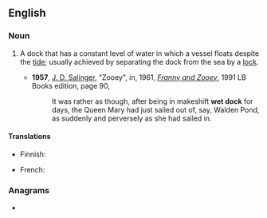 ==English==

===Noun===
{{wikipedia}}
{{en-noun}}

# {{lb|en|nautical}} A dock that has a constant level of water in which a vessel floats despite the [[tide]]; usually achieved by separating the dock from the sea by a [[lock]].
#* '''1957''', [[w:J. D. Salinger|J. D. Salinger]], "Zooey", in, 1961, ''[[w:Franny and Zooey|Franny and Zooey]]'', 1991 LB Books edition, page 90,
#*: It was rather as though, after being in makeshift '''wet dock''' for days, the Queen Mary<!--sic sans italics--> had just sailed out of, say, Walden Pond, as suddenly and perversely as she had sailed in.

====Translations====
{{trans-top|dock that has a constant level of water}}
* Finnish: {{t|fi|laivatokka}}
{{trans-mid}}
* French: {{t+|fr|darse|f}}
{{trans-bottom}}

===Anagrams===
* {{anagrams|en|a=cdekotw|twocked}}